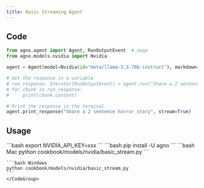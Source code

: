 ```yaml
---
title: Basic Streaming Agent
---
```


## Code

```python cookbook/models/nvidia/basic_stream.py
from agno.agent import Agent, RunOutputEvent  # noqa
from agno.models.nvidia import Nvidia

agent = Agent(model=Nvidia(id="meta/llama-3.3-70b-instruct"), markdown=True)

# Get the response in a variable
# run_response: Iterator[RunOutputEvent] = agent.run("Share a 2 sentence horror story", stream=True)
# for chunk in run_response:
#     print(chunk.content)

# Print the response in the terminal
agent.print_response("Share a 2 sentence horror story", stream=True)

```

## Usage

<Steps>
  <Snippet file="create-venv-step.mdx" />

  <Step title="Set your API key">
    ```bash
    export NVIDIA_API_KEY=xxx
    ```
  </Step>

  <Step title="Install libraries">
    ```bash
    pip install -U agno
    ```
  </Step>

  <Step title="Run Agent">
    <CodeGroup>
    ```bash Mac
    python cookbook/models/nvidia/basic_stream.py
    ```

    ```bash Windows
    python cookbook/models/nvidia/basic_stream.py
    ```
    </CodeGroup>
  </Step>
</Steps>
